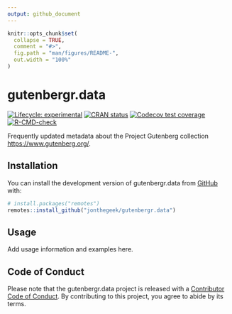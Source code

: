 ```yaml
---
output: github_document
---
```


<!-- README.md is generated from README.Rmd. Please edit that file -->

```r
knitr::opts_chunk$set(
  collapse = TRUE,
  comment = "#>",
  fig.path = "man/figures/README-",
  out.width = "100%"
)
```

# gutenbergr.data

<!-- badges: start -->
[![Lifecycle: experimental](https://img.shields.io/badge/lifecycle-experimental-orange.svg)](https://lifecycle.r-lib.org/articles/stages.html#experimental)
[![CRAN status](https://www.r-pkg.org/badges/version/gutenbergr.data)](https://CRAN.R-project.org/package=gutenbergr.data)
[![Codecov test coverage](https://codecov.io/gh/jonthegeek/gutenbergr.data/graph/badge.svg)](https://app.codecov.io/gh/jonthegeek/gutenbergr.data)
[![R-CMD-check](https://github.com/jonthegeek/gutenbergr.data/actions/workflows/R-CMD-check.yaml/badge.svg)](https://github.com/jonthegeek/gutenbergr.data/actions/workflows/R-CMD-check.yaml)
<!-- badges: end -->

Frequently updated metadata about the Project Gutenberg collection <https://www.gutenberg.org/>.

## Installation

You can install the development version of gutenbergr.data from [GitHub](https://github.com/) with:

``` r
# install.packages("remotes")
remotes::install_github("jonthegeek/gutenbergr.data")
```

## Usage

Add usage information and examples here.

## Code of Conduct

Please note that the gutenbergr.data project is released with a [Contributor Code of Conduct](https://jonthegeek.github.io/gutenbergr.data/CODE_OF_CONDUCT.html). By contributing to this project, you agree to abide by its terms.
